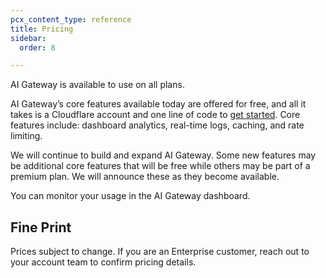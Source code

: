 ```yaml
---
pcx_content_type: reference
title: Pricing
sidebar:
  order: 8

---
```


AI Gateway is available to use on all plans.

AI Gateway’s core features available today are offered for free, and all it takes is a Cloudflare account and one line of code to [get started](/ai-gateway/get-started/). Core features include: dashboard analytics, real-time logs, caching, and rate limiting.

We will continue to build and expand AI Gateway. Some new features may be additional core features that will be free while others may be part of a premium plan. We will announce these as they become available.

You can monitor your usage in the AI Gateway dashboard.

## Fine Print

Prices subject to change. If you are an Enterprise customer, reach out to your account team to confirm pricing details.
